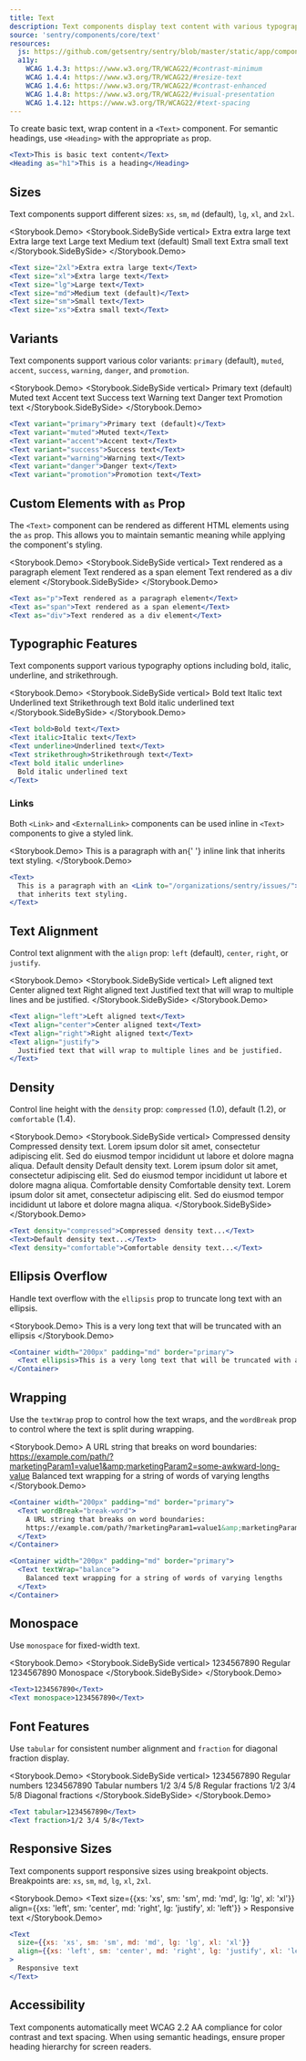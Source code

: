 ```yaml
---
title: Text
description: Text components display text content with various typography options and styling controls.
source: 'sentry/components/core/text'
resources:
  js: https://github.com/getsentry/sentry/blob/master/static/app/components/core/text/text.tsx
  a11y:
    WCAG 1.4.3: https://www.w3.org/TR/WCAG22/#contrast-minimum
    WCAG 1.4.4: https://www.w3.org/TR/WCAG22/#resize-text
    WCAG 1.4.6: https://www.w3.org/TR/WCAG22/#contrast-enhanced
    WCAG 1.4.8: https://www.w3.org/TR/WCAG22/#visual-presentation
    WCAG 1.4.12: https://www.w3.org/TR/WCAG22/#text-spacing
---
```





To create basic text, wrap content in a `<Text>` component. For semantic headings, use `<Heading>` with the appropriate `as` prop.

```jsx
<Text>This is basic text content</Text>
<Heading as="h1">This is a heading</Heading>
```

## Sizes

Text components support different sizes: `xs`, `sm`, `md` (default), `lg`, `xl`, and `2xl`.

<Storybook.Demo>
  <Storybook.SideBySide vertical>
    <Text size="2xl">Extra extra large text</Text>
    <Text size="xl">Extra large text</Text>
    <Text size="lg">Large text</Text>
    <Text size="md">Medium text (default)</Text>
    <Text size="sm">Small text</Text>
    <Text size="xs">Extra small text</Text>
  </Storybook.SideBySide>
</Storybook.Demo>
```jsx
<Text size="2xl">Extra extra large text</Text>
<Text size="xl">Extra large text</Text>
<Text size="lg">Large text</Text>
<Text size="md">Medium text (default)</Text>
<Text size="sm">Small text</Text>
<Text size="xs">Extra small text</Text>
```

## Variants

Text components support various color variants: `primary` (default), `muted`, `accent`, `success`, `warning`, `danger`, and `promotion`.

<Storybook.Demo>
  <Storybook.SideBySide vertical>
    <Text variant="primary">Primary text (default)</Text>
    <Text variant="muted">Muted text</Text>
    <Text variant="accent">Accent text</Text>
    <Text variant="success">Success text</Text>
    <Text variant="warning">Warning text</Text>
    <Text variant="danger">Danger text</Text>
    <Text variant="promotion">Promotion text</Text>
  </Storybook.SideBySide>
</Storybook.Demo>
```jsx
<Text variant="primary">Primary text (default)</Text>
<Text variant="muted">Muted text</Text>
<Text variant="accent">Accent text</Text>
<Text variant="success">Success text</Text>
<Text variant="warning">Warning text</Text>
<Text variant="danger">Danger text</Text>
<Text variant="promotion">Promotion text</Text>
```

## Custom Elements with `as` Prop

The `<Text>` component can be rendered as different HTML elements using the `as` prop. This allows you to maintain semantic meaning while applying the component's styling.

<Storybook.Demo>
  <Storybook.SideBySide vertical>
    <Text as="p">Text rendered as a paragraph element</Text>
    <Text as="span">Text rendered as a span element</Text>
    <Text as="div">Text rendered as a div element</Text>
  </Storybook.SideBySide>
</Storybook.Demo>
```jsx
<Text as="p">Text rendered as a paragraph element</Text>
<Text as="span">Text rendered as a span element</Text>
<Text as="div">Text rendered as a div element</Text>
```

## Typographic Features

Text components support various typography options including bold, italic, underline, and strikethrough.

<Storybook.Demo>
  <Storybook.SideBySide vertical>
    <Text bold>Bold text</Text>
    <Text italic>Italic text</Text>
    <Text underline>Underlined text</Text>
    <Text strikethrough>Strikethrough text</Text>
    <Text bold italic underline>
      Bold italic underlined text
    </Text>
  </Storybook.SideBySide>
</Storybook.Demo>
```jsx
<Text bold>Bold text</Text>
<Text italic>Italic text</Text>
<Text underline>Underlined text</Text>
<Text strikethrough>Strikethrough text</Text>
<Text bold italic underline>
  Bold italic underlined text
</Text>
```

### Links

Both `<Link>` and `<ExternalLink>` components can be used inline in `<Text>` components to give a styled link.

<Storybook.Demo>
  <Container padding="md">
    <Text>
      This is a paragraph with an{' '}
      <Link to="/organizations/sentry/issues/">inline link</Link> that inherits text
      styling.
    </Text>
  </Container>
</Storybook.Demo>
```jsx
<Text>
  This is a paragraph with an <Link to="/organizations/sentry/issues/">inline link</Link>{' '}
  that inherits text styling.
</Text>
```

## Text Alignment

Control text alignment with the `align` prop: `left` (default), `center`, `right`, or `justify`.

<Storybook.Demo>
  <Storybook.SideBySide vertical>
    <Stack gap="md">
      <Container width="200px" padding="md" border="primary">
        <Text align="left">Left aligned text</Text>
      </Container>
      <Container width="200px" padding="md" border="primary">
        <Text align="center">Center aligned text</Text>
      </Container>
      <Container width="200px" padding="md" border="primary">
        <Text align="right">Right aligned text</Text>
      </Container>
      <Container width="200px" padding="md" border="primary">
        <Text align="justify">
          Justified text that will wrap to multiple lines and be justified.
        </Text>
      </Container>
    </Stack>
  </Storybook.SideBySide>
</Storybook.Demo>
```jsx
<Text align="left">Left aligned text</Text>
<Text align="center">Center aligned text</Text>
<Text align="right">Right aligned text</Text>
<Text align="justify">
  Justified text that will wrap to multiple lines and be justified.
</Text>
```

## Density

Control line height with the `density` prop: `compressed` (1.0), default (1.2), or `comfortable` (1.4).

<Storybook.Demo>
  <Storybook.SideBySide vertical>
    <Stack gap="md">
      <Container>
        <Heading as="h4">Compressed density</Heading>
        <Text as="p" density="compressed">
          Compressed density text. Lorem ipsum dolor sit amet, consectetur adipiscing
          elit. Sed do eiusmod tempor incididunt ut labore et dolore magna aliqua.
        </Text>
      </Container>
      <Container>
        <Heading as="h4">Default density</Heading>
        <Text as="p">
          Default density text. Lorem ipsum dolor sit amet, consectetur adipiscing elit.
          Sed do eiusmod tempor incididunt ut labore et dolore magna aliqua.
        </Text>
      </Container>
      <Container>
        <Heading as="h4">Comfortable density</Heading>
        <Text as="p" density="comfortable">
          Comfortable density text. Lorem ipsum dolor sit amet, consectetur adipiscing
          elit. Sed do eiusmod tempor incididunt ut labore et dolore magna aliqua.
        </Text>
      </Container>
    </Stack>
  </Storybook.SideBySide>
</Storybook.Demo>
```jsx
<Text density="compressed">Compressed density text...</Text>
<Text>Default density text...</Text>
<Text density="comfortable">Comfortable density text...</Text>
```

## Ellipsis Overflow

Handle text overflow with the `ellipsis` prop to truncate long text with an ellipsis.

<Storybook.Demo>
  <Container width="200px" padding="md" border="primary">
    <Text ellipsis>This is a very long text that will be truncated with an ellipsis</Text>
  </Container>
</Storybook.Demo>
```jsx
<Container width="200px" padding="md" border="primary">
  <Text ellipsis>This is a very long text that will be truncated with an ellipsis</Text>
</Container>
```

## Wrapping

Use the `textWrap` prop to control how the text wraps, and the `wordBreak` prop to control where the text is split during wrapping.

<Storybook.Demo>
  <Stack gap="md">
    <Container width="200px" padding="md" border="primary">
      <Text wordBreak="break-word">
        A URL string that breaks on word boundaries:
        https://example.com/path/?marketingParam1=value1&amp;marketingParam2=some-awkward-long-value
      </Text>
    </Container>
    <Container width="200px" padding="md" border="primary">
      <Text textWrap="balance">
        Balanced text wrapping for a string of words of varying lengths
      </Text>
    </Container>
  </Stack>
</Storybook.Demo>
```jsx
<Container width="200px" padding="md" border="primary">
  <Text wordBreak="break-word">
    A URL string that breaks on word boundaries:
    https://example.com/path/?marketingParam1=value1&amp;marketingParam2=some-awkward-long-value
  </Text>
</Container>

<Container width="200px" padding="md" border="primary">
  <Text textWrap="balance">
    Balanced text wrapping for a string of words of varying lengths
  </Text>
</Container>
```

## Monospace

Use `monospace` for fixed-width text.

<Storybook.Demo>
  <Storybook.SideBySide vertical>
    <Flex align="center" gap="xl" marginBottom="2xl">
      <Text>1234567890</Text>
      <Text size="sm" variant="muted">
        Regular
      </Text>
    </Flex>
    <Flex align="center" gap="xl">
      <Text monospace>1234567890</Text>
      <Text size="sm" variant="muted">
        Monospace
      </Text>
    </Flex>
  </Storybook.SideBySide>
</Storybook.Demo>
```jsx
<Text>1234567890</Text>
<Text monospace>1234567890</Text>
```

## Font Features

Use `tabular` for consistent number alignment and `fraction` for diagonal fraction display.

<Storybook.Demo>
  <Storybook.SideBySide vertical>
    <Flex align="center" gap="xl" marginBottom="2xl">
      <Text>1234567890</Text>
      <Text size="sm" variant="muted">
        Regular numbers
      </Text>
    </Flex>
    <Flex align="center" gap="xl" marginBottom="2xl">
      <Text tabular>1234567890</Text>
      <Text size="sm" variant="muted">
        Tabular numbers
      </Text>
    </Flex>
    <Flex align="center" gap="xl" marginBottom="2xl">
      <Text>1/2 3/4 5/8</Text>
      <Text size="sm" variant="muted">
        Regular fractions
      </Text>
    </Flex>
    <Flex align="center" gap="xl">
      <Text fraction>1/2 3/4 5/8</Text>
      <Text size="sm" variant="muted">
        Diagonal fractions
      </Text>
    </Flex>
  </Storybook.SideBySide>
</Storybook.Demo>
```jsx
<Text tabular>1234567890</Text>
<Text fraction>1/2 3/4 5/8</Text>
```

## Responsive Sizes

Text components support responsive sizes using breakpoint objects. Breakpoints are: `xs`, `sm`, `md`, `lg`, `xl`, `2xl`.

<Storybook.Demo>
  <Container width="200px" border="primary">
    <Text
      size={{xs: 'xs', sm: 'sm', md: 'md', lg: 'lg', xl: 'xl'}}
      align={{xs: 'left', sm: 'center', md: 'right', lg: 'justify', xl: 'left'}}
    >
      Responsive text
    </Text>
  </Container>
</Storybook.Demo>
```jsx
<Text
  size={{xs: 'xs', sm: 'sm', md: 'md', lg: 'lg', xl: 'xl'}}
  align={{xs: 'left', sm: 'center', md: 'right', lg: 'justify', xl: 'left'}}
>
  Responsive text
</Text>
```

## Accessibility

Text components automatically meet WCAG 2.2 AA compliance for color contrast and text spacing. When using semantic headings, ensure proper heading hierarchy for screen readers.
